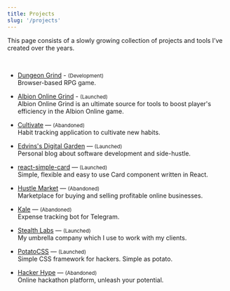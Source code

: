 ```yaml
---
title: Projects
slug: '/projects'
---
```


This page consists of a slowly growing collection of projects and tools I’ve created over the years.

<br />

- [Dungeon Grind](https://dungeon-grind.vercel.app/) - <small>(Development)</small> <br/> Browser-based RPG game.

- [Albion Online Grind](https://albiononlinegrind.com/) - <small>(Launched)</small> <br/> Albion Online Grind is an ultimate source for tools to boost player's efficiency in the Albion Online game.

- [Cultivate](/why-i-regret-not-launching-my-side-project) — <small>(Abandoned)</small> <br/> Habit tracking application to cultivate new habits.

- [Edvins's Digital Garden](https://edvins.io/) — <small>(Launched)</small> <br/> Personal blog about software development and side-hustle.

- [react-simple-card](https://www.npmjs.com/package/react-simple-card) — <small>(Launched)</small> <br/> Simple, flexible and easy to use Card component written in React.

- [Hustle Market](https://hustle.market/) — <small>(Abandoned)</small> <br/> Marketplace for buying and selling profitable online businesses.

- [Kale](https://kale.money/) — <small>(Abandoned)</small> <br/> Expense tracking bot for Telegram.

- [Stealth Labs](https://stealthlabs.io/) — <small>(Launched)</small> <br/> My umbrella company which I use to work with my clients.

- [PotatoCSS](https://potatocss.github.io/) — <small>(Launched)</small> <br/> Simple CSS framework for hackers. Simple as potato.

- [Hacker Hype](https://hackerhype.com/) — <small>(Abandoned)</small> <br/> Online hackathon platform, unleash your potential.
